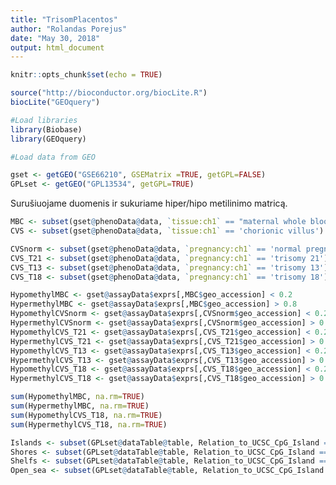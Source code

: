 ---
title: "TrisomPlacentos"
author: "Rolandas Porejus"
date: "May 30, 2018"
output: html_document
---

```{r setup, include=FALSE}
knitr::opts_chunk$set(echo = TRUE)
```


```{r}
source("http://bioconductor.org/biocLite.R")
biocLite("GEOquery")

#Load libraries
library(Biobase)
library(GEOquery)

#Load data from GEO

gset <- getGEO("GSE66210", GSEMatrix =TRUE, getGPL=FALSE)
GPLset <- getGEO("GPL13534", getGPL=TRUE)
```

Surušiuojame duomenis ir sukuriame hiper/hipo metilinimo matricą.
```{r}
MBC <- subset(gset@phenoData@data, `tissue:ch1` == "maternal whole blood")
CVS <- subset(gset@phenoData@data, `tissue:ch1` == 'chorionic villus')

CVSnorm <- subset(gset@phenoData@data, `pregnancy:ch1` == 'normal pregnancy')
CVS_T21 <- subset(gset@phenoData@data, `pregnancy:ch1` == 'trisomy 21')
CVS_T13 <- subset(gset@phenoData@data, `pregnancy:ch1` == 'trisomy 13')
CVS_T18 <- subset(gset@phenoData@data, `pregnancy:ch1` == 'trisomy 18')

HypomethylMBC <- gset@assayData$exprs[,MBC$geo_accession] < 0.2
HypermethylMBC <- gset@assayData$exprs[,MBC$geo_accession] > 0.8
HypomethylCVSnorm <- gset@assayData$exprs[,CVSnorm$geo_accession] < 0.2
HypermethylCVSnorm <- gset@assayData$exprs[,CVSnorm$geo_accession] > 0.8
HypomethylCVS_T21 <- gset@assayData$exprs[,CVS_T21$geo_accession] < 0.2
HypermethylCVS_T21 <- gset@assayData$exprs[,CVS_T21$geo_accession] > 0.8
HypomethylCVS_T13 <- gset@assayData$exprs[,CVS_T13$geo_accession] < 0.2
HypermethylCVS_T13 <- gset@assayData$exprs[,CVS_T13$geo_accession] > 0.8
HypomethylCVS_T18 <- gset@assayData$exprs[,CVS_T18$geo_accession] < 0.2
HypermethylCVS_T18 <- gset@assayData$exprs[,CVS_T18$geo_accession] > 0.8

sum(HypomethylMBC, na.rm=TRUE)
sum(HypermethylMBC, na.rm=TRUE)
sum(HypomethylCVS_T18, na.rm=TRUE)
sum(HypermethylCVS_T18, na.rm=TRUE)

```


```{r}
Islands <- subset(GPLset@dataTable@table, Relation_to_UCSC_CpG_Island == "Island")
Shores <- subset(GPLset@dataTable@table, Relation_to_UCSC_CpG_Island == "S_Shore" | Relation_to_UCSC_CpG_Island == "N_Shore")
Shelfs <- subset(GPLset@dataTable@table, Relation_to_UCSC_CpG_Island == "S_Shelf" | Relation_to_UCSC_CpG_Island == "N_Shelf")
Open_sea <- subset(GPLset@dataTable@table, Relation_to_UCSC_CpG_Island == "")
```